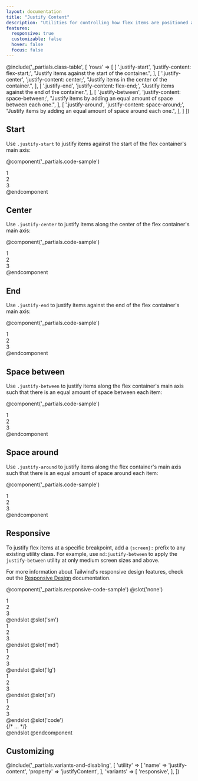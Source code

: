 ```yaml
---
layout: documentation
title: "Justify Content"
description: "Utilities for controlling how flex items are positioned along a container's main axis."
features:
  responsive: true
  customizable: false
  hover: false
  focus: false
---
```


@include('_partials.class-table', [
  'rows' => [
    [
      '.justify-start',
      'justify-content: flex-start;',
      "Justify items against the start of the container.",
    ],
    [
      '.justify-center',
      'justify-content: center;',
      "Justify items in the center of the container.",
    ],
    [
      '.justify-end',
      'justify-content: flex-end;',
      "Justify items against the end of the container.",
    ],
    [
      '.justify-between',
      'justify-content: space-between;',
      "Justify items by adding an equal amount of space between each one.",
    ],
    [
      '.justify-around',
      'justify-content: space-around;',
      "Justify items by adding an equal amount of space around each one.",
    ],
  ]
])

## Start

Use `.justify-start` to justify items against the start of the flex container's main axis:

@component('_partials.code-sample')
<div className="flex justify-start bg-gray-200">
  <div className="text-gray-700 text-center bg-gray-400 px-4 py-2 m-2">1</div>
  <div className="text-gray-700 text-center bg-gray-400 px-4 py-2 m-2">2</div>
  <div className="text-gray-700 text-center bg-gray-400 px-4 py-2 m-2">3</div>
</div>
@endcomponent

## Center

Use `.justify-center` to justify items along the center of the flex container's main axis:

@component('_partials.code-sample')
<div className="flex justify-center bg-gray-200">
  <div className="text-gray-700 text-center bg-gray-400 px-4 py-2 m-2">1</div>
  <div className="text-gray-700 text-center bg-gray-400 px-4 py-2 m-2">2</div>
  <div className="text-gray-700 text-center bg-gray-400 px-4 py-2 m-2">3</div>
</div>
@endcomponent

## End

Use `.justify-end` to justify items against the end of the flex container's main axis:

@component('_partials.code-sample')
<div className="flex justify-end bg-gray-200">
  <div className="text-gray-700 text-center bg-gray-400 px-4 py-2 m-2">1</div>
  <div className="text-gray-700 text-center bg-gray-400 px-4 py-2 m-2">2</div>
  <div className="text-gray-700 text-center bg-gray-400 px-4 py-2 m-2">3</div>
</div>
@endcomponent

## Space between

Use `.justify-between` to justify items along the flex container's main axis such that there is an equal amount of space between each item:

@component('_partials.code-sample')
<div className="flex justify-between bg-gray-200">
  <div className="text-gray-700 text-center bg-gray-400 px-4 py-2 m-2">1</div>
  <div className="text-gray-700 text-center bg-gray-400 px-4 py-2 m-2">2</div>
  <div className="text-gray-700 text-center bg-gray-400 px-4 py-2 m-2">3</div>
</div>
@endcomponent

## Space around

Use `.justify-around` to justify items along the flex container's main axis such that there is an equal amount of space around each item:

@component('_partials.code-sample')
<div className="flex justify-around bg-gray-200">
  <div className="text-gray-700 text-center bg-gray-400 px-4 py-2 m-2">1</div>
  <div className="text-gray-700 text-center bg-gray-400 px-4 py-2 m-2">2</div>
  <div className="text-gray-700 text-center bg-gray-400 px-4 py-2 m-2">3</div>
</div>
@endcomponent

## Responsive

To justify flex items at a specific breakpoint, add a `{screen}:` prefix to any existing utility class. For example, use `md:justify-between` to apply the `justify-between` utility at only medium screen sizes and above.

For more information about Tailwind's responsive design features, check out the [Responsive Design](/docs/responsive-design) documentation.

@component('_partials.responsive-code-sample')
@slot('none')
<div className="flex justify-start bg-gray-200">
  <div className="text-gray-700 text-center bg-gray-400 px-4 py-2 m-2">1</div>
  <div className="text-gray-700 text-center bg-gray-400 px-4 py-2 m-2">2</div>
  <div className="text-gray-700 text-center bg-gray-400 px-4 py-2 m-2">3</div>
</div>
@endslot
@slot('sm')
<div className="flex justify-center bg-gray-200">
  <div className="text-gray-700 text-center bg-gray-400 px-4 py-2 m-2">1</div>
  <div className="text-gray-700 text-center bg-gray-400 px-4 py-2 m-2">2</div>
  <div className="text-gray-700 text-center bg-gray-400 px-4 py-2 m-2">3</div>
</div>
@endslot
@slot('md')
<div className="flex justify-end bg-gray-200">
  <div className="text-gray-700 text-center bg-gray-400 px-4 py-2 m-2">1</div>
  <div className="text-gray-700 text-center bg-gray-400 px-4 py-2 m-2">2</div>
  <div className="text-gray-700 text-center bg-gray-400 px-4 py-2 m-2">3</div>
</div>
@endslot
@slot('lg')
<div className="flex justify-between bg-gray-200">
  <div className="text-gray-700 text-center bg-gray-400 px-4 py-2 m-2">1</div>
  <div className="text-gray-700 text-center bg-gray-400 px-4 py-2 m-2">2</div>
  <div className="text-gray-700 text-center bg-gray-400 px-4 py-2 m-2">3</div>
</div>
@endslot
@slot('xl')
<div className="flex justify-around bg-gray-200">
  <div className="text-gray-700 text-center bg-gray-400 px-4 py-2 m-2">1</div>
  <div className="text-gray-700 text-center bg-gray-400 px-4 py-2 m-2">2</div>
  <div className="text-gray-700 text-center bg-gray-400 px-4 py-2 m-2">3</div>
</div>
@endslot
@slot('code')
<div className="none:justify-start sm:justify-center md:justify-end lg:justify-between xl:justify-around ...">
  {/* ... */}
</div>
@endslot
@endcomponent

## Customizing

@include('_partials.variants-and-disabling', [
    'utility' => [
        'name' => 'justify-content',
        'property' => 'justifyContent',
    ],
    'variants' => [
        'responsive',
    ],
])
